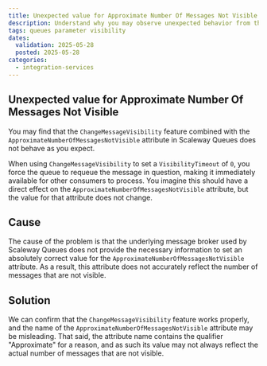 ```yaml
---
title: Unexpected value for Approximate Number Of Messages Not Visible
description: Understand why you may observe unexpected behavior from the Approximate Number Of Messages Not Visible attribute when used with the Change Message Visibility feature
tags: queues parameter visibility
dates:
  validation: 2025-05-28
  posted: 2025-05-28
categories:
  - integration-services
---
```


## Unexpected value for Approximate Number Of Messages Not Visible

You may find that the `ChangeMessageVisibility` feature combined with the `ApproximateNumberOfMessagesNotVisible` attribute in Scaleway Queues does not behave as you expect.

When using `ChangeMessageVisibility` to set a `VisibilityTimeout` of `0`, you force the queue to requeue the message in question, making it immediately available for other consumers to process. You imagine this should have a direct effect on the `ApproximateNumberOfMessagesNotVisible` attribute, but the value for that attribute does not change.

## Cause 

The cause of the problem is that the underlying message broker used by Scaleway Queues does not provide the necessary information to set an absolutely correct value for the `ApproximateNumberOfMessagesNotVisible` attribute. As a result, this attribute does not accurately reflect the number of messages that are not visible.

## Solution 

We can confirm that the `ChangeMessageVisibility` feature works properly, and the name of the `ApproximateNumberOfMessagesNotVisible` attribute may be misleading. That said, the attribute name contains the qualifier "Approximate" for a reason, and as such its value may not always reflect the actual number of messages that are not visible.